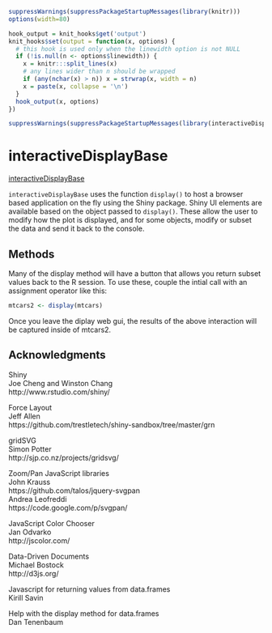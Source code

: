 <!--
%\VignetteEngine{knitr::knitr}
%\VignetteIndexEntry{Using interactiveDisplayBase for Bioconductor object visualization and modification}
-->

```r
suppressWarnings(suppressPackageStartupMessages(library(knitr)))
options(width=80)
```

```r
hook_output = knit_hooks$get('output')
knit_hooks$set(output = function(x, options) {
  # this hook is used only when the linewidth option is not NULL
  if (!is.null(n <- options$linewidth)) {
    x = knitr:::split_lines(x)
    # any lines wider than n should be wrapped
    if (any(nchar(x) > n)) x = strwrap(x, width = n)
    x = paste(x, collapse = '\n')
  }
  hook_output(x, options)
})
```

```r
suppressWarnings(suppressPackageStartupMessages(library(interactiveDisplayBase)))
```

# interactiveDisplayBase

[interactiveDisplayBase](http://bioconductor.org/packages/2.13/bioc/html/interactiveDisplayBase.html)

`interactiveDisplayBase` uses the function `display()` to host a browser based 
application on the fly using the Shiny package.  Shiny UI elements are available based on the 
object passed to `display()`.  These allow the user to modify how the plot is 
displayed, and for some objects, modify or subset the data and send it back to 
the console.

## Methods


Many of the display method will have a button that allows you return
subset values back to the R session.  To use these, couple the intial
call with an assignment operator like this:

```r
mtcars2 <- display(mtcars)
```

Once you leave the diplay web gui, the results of the above
interaction will be captured inside of mtcars2.


## Acknowledgments

Shiny <br/>
Joe Cheng and Winston Chang <br/>
http://www.rstudio.com/shiny/ <br/>

Force Layout <br/>
Jeff Allen <br/>
https://github.com/trestletech/shiny-sandbox/tree/master/grn <br/>

gridSVG <br/>
Simon Potter <br/>
http://sjp.co.nz/projects/gridsvg/ <br/>

Zoom/Pan JavaScript libraries <br/>
John Krauss <br/>
https://github.com/talos/jquery-svgpan <br/>
Andrea Leofreddi <br/>
https://code.google.com/p/svgpan/ <br/>

JavaScript Color Chooser <br/>
Jan Odvarko <br/>
http://jscolor.com/ <br/>

Data-Driven Documents <br/>
Michael Bostock <br/>
http://d3js.org/ <br/>

Javascript for returning values from data.frames <br/>
Kirill Savin <br/> 

Help with the display method for data.frames <br/>
Dan Tenenbaum <br/>
